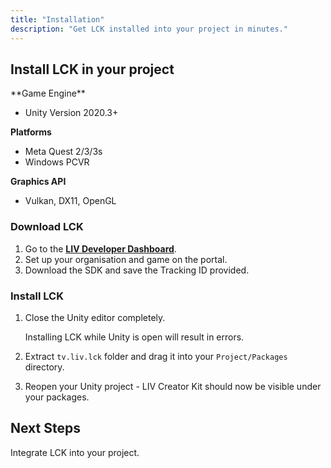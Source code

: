 ```yaml
---
title: "Installation"
description: "Get LCK installed into your project in minutes."
---
```


## Install LCK in your project

<Accordion title="Requirements" icon="ballot-check">
  **Game Engine**

  - Unity Version 2020.3\+

  **Platforms**

  - Meta Quest 2/3/3s
  - Windows PCVR

  **Graphics API**

  - Vulkan, DX11, OpenGL
</Accordion>

### Download LCK

1. Go to the [**LIV Developer Dashboard**](https://dashboard.liv.tv/dev/login?welcome=false).
2. Set up your organisation and game on the portal.
3. Download the SDK and save the Tracking ID provided.

### Install LCK

1. Close the Unity editor completely.

   <Warning>
     Installing LCK while Unity is open will result in errors.
   </Warning>
2. Extract `tv.liv.lck` folder and drag it into your `Project/Packages` directory.
3. Reopen your Unity project - LIV Creator Kit should now be visible under your packages.

## Next Steps

<Card title="Quickstart" icon="rocket-launch" href="/quickstart" cta="Click Here">
  Integrate LCK into your project.
</Card>